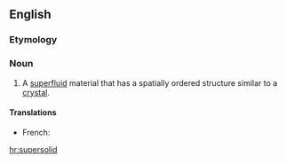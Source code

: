 ==English==
{{wikipedia}}

===Etymology===
{{prefix|super|solid}}

===Noun===
{{en-noun}}

# {{physics}} A [[superfluid]] material that has a spatially ordered structure similar to a [[crystal]].

====Translations====
{{trans-top|superfluid material}}
* French: {{t|fr|supersolide|m}}
{{trans-mid}}
{{trans-bottom}}

[[hr:supersolid]]